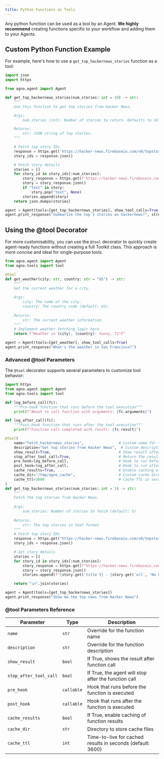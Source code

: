 ```yaml
---
title: Python Functions as Tools
---
```


Any python function can be used as a tool by an Agent. **We highly recommend** creating functions specific to your workflow and adding them to your Agents.

## Custom Python Function Example
For example, here's how to use a `get_top_hackernews_stories` function as a tool:

```python hn_agent.py
import json
import httpx

from agno.agent import Agent

def get_top_hackernews_stories(num_stories: int = 10) -> str:
    """
    Use this function to get top stories from Hacker News.

    Args:
        num_stories (int): Number of stories to return. Defaults to 10.

    Returns:
        str: JSON string of top stories.
    """

    # Fetch top story IDs
    response = httpx.get('https://hacker-news.firebaseio.com/v0/topstories.json')
    story_ids = response.json()

    # Fetch story details
    stories = []
    for story_id in story_ids[:num_stories]:
        story_response = httpx.get(f'https://hacker-news.firebaseio.com/v0/item/{story_id}.json')
        story = story_response.json()
        if "text" in story:
            story.pop("text", None)
        stories.append(story)
    return json.dumps(stories)

agent = Agent(tools=[get_top_hackernews_stories], show_tool_calls=True, markdown=True)
agent.print_response("Summarize the top 5 stories on hackernews?", stream=True)
```

## Using the @tool Decorator

For more customisability, you can use the `@tool` decorator to quickly create agent-ready functions without creating a full Toolkit class. 
This approach is more concise and ideal for single-purpose tools.

```python tool_decorator.py
from agno.agent import Agent
from agno.tools import tool

@tool
def get_weather(city: str, country: str = "US") -> str:
    """
    Get the current weather for a city.
    
    Args:
        city: The name of the city.
        country: The country code (default: US).
    
    Returns:
        str: The current weather information.
    """
    # Implement weather fetching logic here
    return f"Weather in {city}, {country}: Sunny, 72°F"

agent = Agent(tools=[get_weather], show_tool_calls=True)
agent.print_response("What's the weather in San Francisco?")
```

### Advanced @tool Parameters

The `@tool` decorator supports several parameters to customize tool behavior:

```python advanced_tool.py
import httpx
from agno.agent import Agent
from agno.tools import tool

def log_before_call(fc):
    """Pre-hook function that runs before the tool execution"""
    print(f"About to call function with arguments: {fc.arguments}")

def log_after_call(fc):
    """Post-hook function that runs after the tool execution"""
    print(f"Function call completed with result: {fc.result}")

@tool(
    name="fetch_hackernews_stories",                # Custom name for the tool (otherwise the function name is used)
    description="Get top stories from Hacker News",  # Custom description (otherwise the function docstring is used)
    show_result=True,                               # Show result after function call
    stop_after_tool_call=True,                      # Return the result immediately after the tool call and stop the agent
    pre_hook=log_before_call,                       # Hook to run before execution
    post_hook=log_after_call,                       # Hook to run after execution
    cache_results=True,                             # Enable caching of results
    cache_dir="/tmp/agno_cache",                    # Custom cache directory
    cache_ttl=3600                                  # Cache TTL in seconds (1 hour)
)
def get_top_hackernews_stories(num_stories: int = 5) -> str:
    """
    Fetch the top stories from Hacker News.
    
    Args:
        num_stories: Number of stories to fetch (default: 5)
    
    Returns:
        str: The top stories in text format
    """
    # Fetch top story IDs
    response = httpx.get("https://hacker-news.firebaseio.com/v0/topstories.json")
    story_ids = response.json()

    # Get story details
    stories = []
    for story_id in story_ids[:num_stories]:
        story_response = httpx.get(f"https://hacker-news.firebaseio.com/v0/item/{story_id}.json")
        story = story_response.json()
        stories.append(f"{story.get('title')} - {story.get('url', 'No URL')}")

    return "\n".join(stories)

agent = Agent(tools=[get_top_hackernews_stories])
agent.print_response("Show me the top news from Hacker News")
```

### @tool Parameters Reference

| Parameter | Type | Description |
|-----------|------|-------------|
| `name` | `str` | Override for the function name |
| `description` | `str` | Override for the function description |
| `show_result` | `bool` | If True, shows the result after function call |
| `stop_after_tool_call` | `bool` | If True, the agent will stop after the function call |
| `pre_hook` | `callable` | Hook that runs before the function is executed |
| `post_hook` | `callable` | Hook that runs after the function is executed |
| `cache_results` | `bool` | If True, enable caching of function results |
| `cache_dir` | `str` | Directory to store cache files |
| `cache_ttl` | `int` | Time-to-live for cached results in seconds (default: 3600) |
